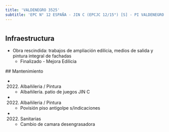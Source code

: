 ```yaml
---
title: 'VALDENEGRO 3525'
subtitle: 'EPC N° 12 ESPAÑA - JIN C (EPCJC 12/15°) [S] - PI VALDENEGRO'
---
```


#
## Infraestructura

* Obra rescindida: trabajos de ampliación edilicia, medios de salida y pintura integral de fachadas 
    + Finalizado - Mejora Edilicia 


 ## Mantenimiento

*  (2022) Albañileria / Pintura 
    + Albañilería. patio de juegos JIN C

*  (2022) Albañileria / Pintura 
    + Povisión piso antigolpe  s/indicaciones

*  (2022) Sanitarias 
    + Cambio de camara desengrasadora








